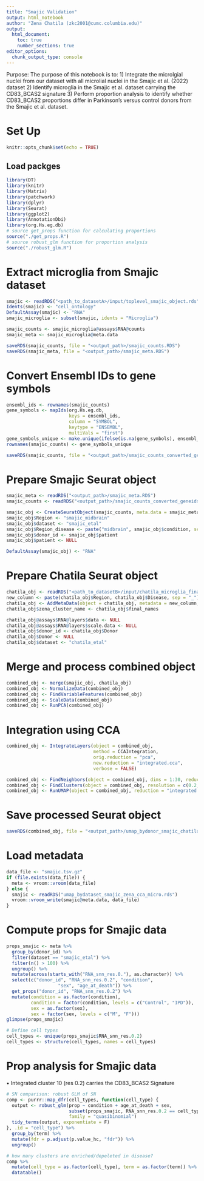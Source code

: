 ```yaml
---
title: "Smajic Validation"
output: html_notebook
author: "Zena Chatila (zkc2001@cumc.columbia.edu)"
output:
  html_document: 
    toc: true
    number_sections: true
editor_options:
  chunk_output_type: console
---
```


Purpose: The purpose of this notebook is to:
1) Integrate the microlgial nuclei from our dataset with all microlial nuclei in the Smajic et al. (2022) dataset
2) Identify microglia in the Smajic et al. dataset carrying the CD83_BCAS2 signature
3) Perform proportion analysis to identify whether CD83_BCAS2 proportions differ in Parkinson's versus control donors from the Smajic et al. dataset.

# Set Up
```r
knitr::opts_chunk$set(echo = TRUE)
```

## Load packges
```r
library(DT)
library(knitr)
library(Matrix)
library(patchwork)
library(dplyr)
library(Seurat)
library(ggplot2)
library(AnnotationDbi)
library(org.Hs.eg.db)
# source get_props function for calculating proportions
source("./get_props.R")
# source robust_glm function for proportion analysis
source("./robust_glm.R")
```

# Extract microglia from Smajic dataset 
```r
smajic <- readRDS("<path_to_datasetA>/input/toplevel_smajic_object.rds")
Idents(smajic) <- "cell_ontology"
DefaultAssay(smajic) <- "RNA"
smajic_microglia <- subset(smajic, idents = "Microglia")

smajic_counts <- smajic_microglia@assays$RNA@counts
smajic_meta <- smajic_microglia@meta.data

saveRDS(smajic_counts, file = "<output_path>/smajic_counts.RDS")
saveRDS(smajic_meta, file = "<output_path>/smajic_meta.RDS")
```

# Convert Ensembl IDs to gene symbols
```r
ensembl_ids <- rownames(smajic_counts)
gene_symbols <- mapIds(org.Hs.eg.db,
                       keys = ensembl_ids,
                       column = "SYMBOL",
                       keytype = "ENSEMBL",
                       multiVals = "first")
gene_symbols_unique <- make.unique(ifelse(is.na(gene_symbols), ensembl_ids, gene_symbols))
rownames(smajic_counts) <- gene_symbols_unique

saveRDS(smajic_counts, file = "<output_path>/smajic_counts_converted_geneids.RDS")
```

# Prepare Smajic Seurat object
```r
smajic_meta <- readRDS("<output_path>/smajic_meta.RDS")
smajic_counts <- readRDS("<output_path>/smajic_counts_converted_geneids.RDS")

smajic_obj <- CreateSeuratObject(smajic_counts, meta.data = smajic_meta)
smajic_obj$Region <- "smajic_midbrain"
smajic_obj$dataset <- "smajic_etal"
smajic_obj$Region_disease <- paste("midbrain", smajic_obj$condition, sep = "_")
smajic_obj$donor_id <- smajic_obj$patient
smajic_obj$patient <- NULL

DefaultAssay(smajic_obj) <- "RNA"
```

# Prepare Chatila Seurat object
```r
chatila_obj <- readRDS("<path_to_datasetB>/input/chatila_microglia_final.rds")
new_column <- paste(chatila_obj$Region, chatila_obj$Disease, sep = "_")
chatila_obj <- AddMetaData(object = chatila_obj, metadata = new_column, col.name = "Region_disease")
chatila_obj$zena_cluster_name <- chatila_obj$final_names

chatila_obj@assays$RNA@layers$data <- NULL
chatila_obj@assays$RNA@layers$scale.data <- NULL
chatila_obj$donor_id <- chatila_obj$Donor
chatila_obj$Donor <- NULL
chatila_obj$dataset <- "chatila_etal"
```

# Merge and process combined object
```r
combined_obj <- merge(smajic_obj, chatila_obj)
combined_obj <- NormalizeData(combined_obj)
combined_obj <- FindVariableFeatures(combined_obj)
combined_obj <- ScaleData(combined_obj)
combined_obj <- RunPCA(combined_obj)
```

# Integration using CCA
```r
combined_obj <- IntegrateLayers(object = combined_obj,
                                method = CCAIntegration,
                                orig.reduction = "pca",
                                new.reduction = "integrated.cca",
                                verbose = FALSE)

combined_obj <- FindNeighbors(object = combined_obj, dims = 1:30, reduction = "integrated.cca")
combined_obj <- FindClusters(object = combined_obj, resolution = c(0.2, 0.3, 0.4, 0.5))
combined_obj <- RunUMAP(object = combined_obj, reduction = "integrated.cca", dims = 1:30)
```

# Save processed Seurat object
```r
saveRDS(combined_obj, file = "<output_path>/umap_bydonor_smajic_chatila_lognorm_cca_micro.rds")
```

# Load metadata
```r
data_file <- "smajic.tsv.gz"
if (file.exists(data_file)) {
  meta <- vroom::vroom(data_file)
} else {
  smajic <- readRDS("umap_bydataset_smajic_zena_cca_micro.rds")
  vroom::vroom_write(smajic@meta.data, data_file)
}
```

# Compute props for Smajic data
```r
props_smajic <- meta %>%
  group_by(donor_id) %>%
  filter(dataset == "smajic_etal") %>%
  filter(n() > 100) %>%
  ungroup() %>%
  mutate(across(starts_with("RNA_snn_res.0."), as.character)) %>%
  select(c("donor_id", "RNA_snn_res.0.2", "condition",
                   "sex", "age_at_death")) %>%
  get_props("donor_id", "RNA_snn_res.0.2") %>%
  mutate(condition = as.factor(condition),
         condition = factor(condition, levels = c("Control", "IPD")),
         sex = as.factor(sex),
         sex = factor(sex, levels = c("M", "F")))
glimpse(props_smajic)

# Define cell types
cell_types <- unique(props_smajic$RNA_snn_res.0.2)
cell_types <- structure(cell_types, names = cell_types)
```

# Prop analysis for Smajic data
• Integrated cluster 10 (res 0.2) carries the CD83_BCAS2 Signature
```r
# SN comparison: robust GLM of SN
comp <- purrr::map_dfr(cell_types, function(cell_type) {
  output <- robust_glm(prop ~ condition + age_at_death + sex,
                       subset(props_smajic, RNA_snn_res.0.2 == cell_type),
                       family = "quasibinomial")
  tidy_terms(output, exponentiate = F)
}, .id = "cell_type") %>%
  group_by(term) %>%
  mutate(fdr = p.adjust(p.value_hc, "fdr")) %>%
  ungroup()

# how many clusters are enriched/depeleted in disease?
comp %>%
  mutate(cell_type = as.factor(cell_type), term = as.factor(term)) %>%
  datatable()
```

